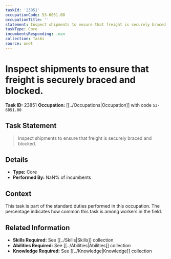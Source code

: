 ```yaml
---
taskId: '23851'
occupationCode: 53-6051.00
occupationTitle: ''
statement: Inspect shipments to ensure that freight is securely braced and blocked.
taskType: Core
incumbentsResponding: .nan
collection: Tasks
source: onet
---
```

# Inspect shipments to ensure that freight is securely braced and blocked.

**Task ID:** 23851
**Occupation:** [[../Occupations|Occupation]] with code `53-6051.00`

## Task Statement

> Inspect shipments to ensure that freight is securely braced and blocked.

## Details

- **Type:** Core
- **Performed By:** NaN% of incumbents

## Context

This task is part of the standard duties performed in this occupation. The percentage indicates how common this task is among workers in the field.

## Related Information

- **Skills Required:** See [[../Skills|Skills]] collection
- **Abilities Required:** See [[../Abilities|Abilities]] collection
- **Knowledge Required:** See [[../Knowledge|Knowledge]] collection
